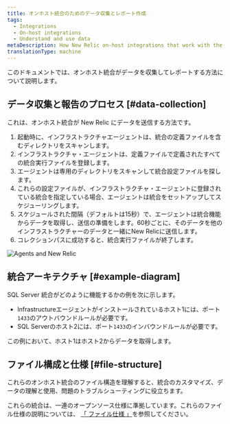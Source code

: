 ```yaml
---
title: オンホスト統合のためのデータ収集とレポート作成
tags:
  - Integrations
  - On-host integrations
  - Understand and use data
metaDescription: How New Relic on-host integrations that work with the infrastructure agent collect and report data to New Relic.
translationType: machine
---
```



このドキュメントでは、オンホスト統合がデータを収集してレポートする方法について説明します。

## データ収集と報告のプロセス [#data-collection]

これは、オンホスト統合が New Relic にデータを送信する方法です。

1. 起動時に、インフラストラクチャエージェントは、統合の定義ファイルを含むディレクトリをスキャンします。
2. インフラストラクチャ・エージェントは、定義ファイルで定義されたすべての統合実行ファイルを登録します。
3. エージェントは専用のディレクトリをスキャンして統合設定ファイルを探します。
4. これらの設定ファイルが、インフラストラクチャ・エージェントに登録されている統合を指定している場合、エージェントは統合をセットアップしてスケジューリングします。
5. スケジュールされた間隔（デフォルトは15秒）で、エージェントは統合機能からデータを取得し、送信の準備をします。60秒ごとに、そのデータを他のインフラストラクチャーのデータと一緒にNew Relicに送信します。
6. コレクションパスに成功すると、統合実行ファイルが終了します。

<img
  title="Agents and New Relic"
  alt="Agents and New Relic"
  src={infrastructureAgentsandNr}
/>

## 統合アーキテクチャ [#example-diagram]

SQL Server 統合がどのように機能するかの例を次に示します。

* Infrastructureエージェントがインストールされているホスト1には、ポート`1433`のアウトバウンドルールが必要です。
* SQL Serverのホスト2には、ポート`1433`のインバウンドルールが必要です。

この例において、ホスト1はホスト2からデータを取得します。

## ファイル構成と仕様 [#file-structure]

これらのオンホスト統合のファイル構造を理解すると、統合のカスタマイズ、データの理解と使用、問題のトラブルシューティングに役立ちます。

これらの統合は、一連のオープンソース仕様に準拠しています。これらのファイル仕様の説明については、 [「 ファイル仕様 」](/docs/integrations/integrations-sdk/file-specifications)を参照してください。